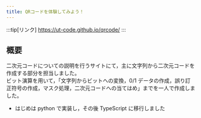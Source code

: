 ```yaml
---
title: QRコードを体験してみよう！
---
```


:::tip[リンク]
https://ut-code.github.io/qrcode/
:::

## 概要

二次元コードについての説明を行うサイトにて，主に文字列から二次元コードを作成する部分を担当しました。  
ビット演算を用いて，「文字列からビットへの変換，0/1 データの作成，誤り訂正符号の作成，マスク処理，二次元コードへの当てはめ」までを一人で作成しました。
- はじめは python で実装し，その後 TypeScript に移行しました